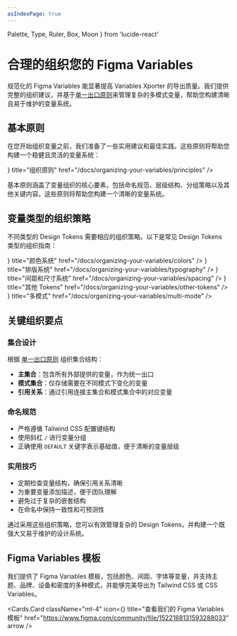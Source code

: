 ```yaml
---
asIndexPage: true
---
```


  Palette,
  Type,
  Ruler,
  Box,
  Moon
} from 'lucide-react'

# 合理的组织您的 Figma Variables

规范化的 Figma Variables 能显著提高 Variables Xporter 的导出质量。我们提供完整的组织建议，并基于[单一出口原则](/docs/single-outlet-principle)来管理复杂的多模式变量，帮助您构建清晰且易于维护的变量系统。

## 基本原则

在您开始组织变量之前，我们准备了一些实用建议和最佳实践。这些原则将帮助您构建一个稳健且灵活的变量系统：

<Cards>
  <Cards.Card
    icon={<Type />}
    title="组织原则"
    href="/docs/organizing-your-variables/principles"
  />
</Cards>

基本原则涵盖了变量组织的核心要素，包括命名规范、层级结构、分组策略以及其他关键内容。这些原则将帮助您构建一个清晰的变量系统。

## 变量类型的组织策略

不同类型的 Design Tokens 需要相应的组织策略。以下是常见 Design Tokens 类型的组织指南：

<Cards>
  <Cards.Card
    icon={<Palette />}
    title="颜色系统"
    href="/docs/organizing-your-variables/colors"
  />
  <Cards.Card
    icon={<Type />}
    title="排版系统"
    href="/docs/organizing-your-variables/typography"
  />
  <Cards.Card
    icon={<Ruler />}
    title="间距和尺寸系统"
    href="/docs/organizing-your-variables/spacing"
  />
  <Cards.Card
    icon={<Box />}
    title="其他 Tokens"
    href="/docs/organizing-your-variables/other-tokens"
  />
  <Cards.Card
    icon={<Moon />}
    title="多模式"
    href="/docs/organizing-your-variables/multi-mode"
  />
</Cards>

## 关键组织要点

### 集合设计

根据 [单一出口原则](/docs/single-outlet-principle) 组织集合结构：

- **主集合**：包含所有外部提供的变量，作为统一出口
- **模式集合**：仅存储需要在不同模式下变化的变量
- **引用关系**：通过引用连接主集合和模式集合中的对应变量

### 命名规范

- 严格遵循 Tailwind CSS 配置键结构
- 使用斜杠 `/` 进行变量分组
- 正确使用 `DEFAULT` 关键字表示基础值，便于清晰的变量层级

### 实用技巧

- 定期检查变量结构，确保引用关系清晰
- 为重要变量添加描述，便于团队理解
- 避免过于复杂的嵌套结构
- 在命名中保持一致性和可预测性

通过采用这些组织策略，您可以有效管理复杂的 Design Tokens，并构建一个既强大又易于维护的设计系统。

## Figma Variables 模板

我们提供了 Figma Variables 模板，包括颜色、间距、字体等变量，并支持主题、品牌、设备和密度的多种模式，并能够完美导出为 Tailwind CSS 或 CSS Variables。

<Cards.Card
  className="mt-4"
  icon={<Box />}
  title="查看我们的 Figma Variables 模板"
  href="https://www.figma.com/community/file/1522188131593288033"
  arrow
/>
